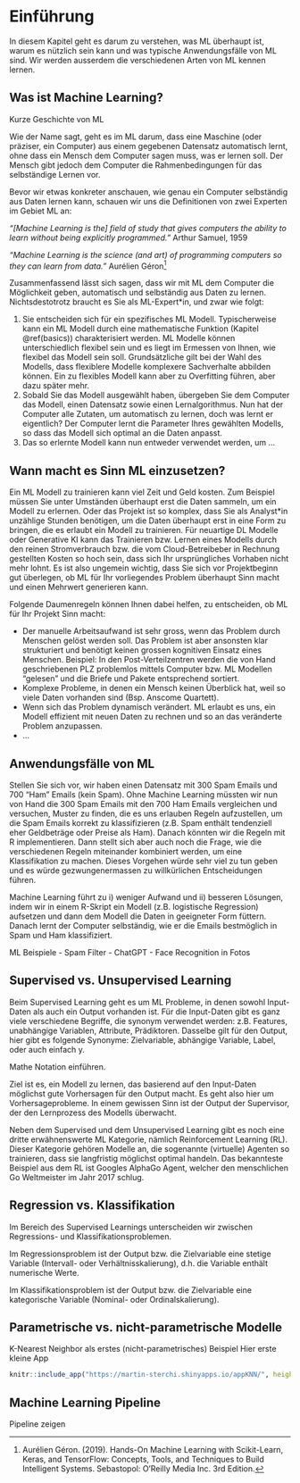 # Einführung {#intro}

In diesem Kapitel geht es darum zu verstehen, was ML überhaupt ist, warum es nützlich sein kann und was typische Anwendungsfälle von ML sind. Wir werden ausserdem die verschiedenen Arten von ML kennen lernen.

## Was ist Machine Learning?

Kurze Geschichte von ML

Wie der Name sagt, geht es im ML darum, dass eine Maschine (oder präziser, ein Computer) aus einem gegebenen Datensatz automatisch lernt, ohne dass ein Mensch dem Computer sagen muss, was er lernen soll. Der Mensch gibt jedoch dem Computer die Rahmenbedingungen für das selbständige Lernen vor. 

Bevor wir etwas konkreter anschauen, wie genau ein Computer selbständig aus Daten lernen kann, schauen wir uns die Definitionen von zwei Experten im Gebiet ML an:

*"[Machine Learning is the] field of study that gives computers the ability to learn without being explicitly programmed."* Arthur Samuel, 1959

*"Machine Learning is the science (and art) of programming computers so they can learn from data."* Aurélien Géron^[Aurélien Géron. (2019). Hands-On Machine Learning with Scikit-Learn, Keras, and TensorFlow: Concepts, Tools, and Techniques to Build Intelligent Systems. Sebastopol: O’Reilly Media Inc. 3rd Edition.]

Zusammenfassend lässt sich sagen, dass wir mit ML dem Computer die Möglichkeit geben, automatisch und selbständig aus Daten zu lernen. Nichtsdestotrotz braucht es Sie als ML-Expert*in, und zwar wie folgt:

1. Sie entscheiden sich für ein spezifisches ML Modell. Typischerweise kann ein ML Modell durch eine mathematische Funktion (Kapitel \@ref(basics)) charakterisiert werden. ML Modelle können unterschiedlich flexibel sein und es liegt im Ermessen von Ihnen, wie flexibel das Modell sein soll. Grundsätzliche gilt bei der Wahl des Modells, dass flexiblere Modelle komplexere Sachverhalte abbilden können. Ein zu flexibles Modell kann aber zu Overfitting führen, aber dazu später mehr.
2. Sobald Sie das Modell ausgewählt haben, übergeben Sie dem Computer das Modell, einen Datensatz sowie einen Lernalgorithmus. Nun hat der Computer alle Zutaten, um automatisch zu lernen, doch was lernt er eigentlich? Der Computer lernt die Parameter Ihres gewählten Modells, so dass das Modell sich optimal an die Daten anpasst.
3. Das so erlernte Modell kann nun entweder verwendet werden, um ...

## Wann macht es Sinn ML einzusetzen?

Ein ML Modell zu trainieren kann viel Zeit und Geld kosten. Zum Beispiel müssen Sie unter Umständen überhaupt erst die Daten sammeln, um ein Modell zu erlernen. Oder das Projekt ist so komplex, dass Sie als Analyst*in unzählige Stunden benötigen, um die Daten überhaupt erst in eine Form zu bringen, die es erlaubt ein Modell zu trainieren. Für neuartige DL Modelle oder Generative KI kann das Trainieren bzw. Lernen eines Modells durch den reinen Stromverbrauch bzw. die vom Cloud-Betreibeber in Rechnung gestellten Kosten so hoch sein, dass sich Ihr ursprüngliches Vorhaben nicht mehr lohnt.  Es ist also ungemein wichtig, dass Sie sich vor Projektbeginn gut überlegen, ob ML für Ihr vorliegendes Problem überhaupt Sinn macht und einen Mehrwert generieren kann. 

Folgende Daumenregeln können Ihnen dabei helfen, zu entscheiden, ob ML für Ihr Projekt Sinn macht:

* Der manuelle Arbeitsaufwand ist sehr gross, wenn das Problem durch Menschen gelöst werden soll. Das Problem ist aber ansonsten klar strukturiert und benötigt keinen grossen kognitiven Einsatz eines Menschen. Beispiel: In den Post-Verteilzentren werden die von Hand geschriebenen PLZ problemlos mittels Computer bzw. ML Modellen “gelesen” und die Briefe und Pakete entsprechend sortiert.
* Komplexe Probleme, in denen ein Mensch keinen Überblick hat, weil so viele Daten vorhanden sind (Bsp. Anscome Quartett).
* Wenn sich das Problem dynamisch verändert. ML erlaubt es uns, ein Modell effizient mit neuen Daten zu rechnen und so an das veränderte Problem anzupassen.
* ...

## Anwendungsfälle von ML

Stellen Sie sich vor, wir haben einen Datensatz mit 300 Spam Emails und 700 “Ham” Emails (kein Spam). Ohne Machine Learning müssten wir nun von Hand die 300 Spam Emails mit den 700 Ham Emails vergleichen und versuchen, Muster zu finden, die es uns erlauben Regeln aufzustellen, um die Spam Emails korrekt zu klassifizieren (z.B. Spam enthält tendenziell eher Geldbeträge oder Preise als Ham). Danach könnten wir die Regeln mit R implementieren. Dann stellt sich aber auch noch die Frage, wie die verschiedenen Regeln miteinander kombiniert werden, um eine Klassifikation zu machen. Dieses Vorgehen würde sehr viel zu tun geben und es würde gezwungenermassen zu willkürlichen Entscheidungen führen.

Machine Learning führt zu i) weniger Aufwand und ii) besseren Lösungen, indem wir in einem R-Skript ein Modell (z.B. logistische Regression) aufsetzen und dann dem Modell die Daten in geeigneter Form füttern. Danach lernt der Computer selbständig, wie er die Emails bestmöglich in Spam und Ham klassifiziert.

ML Beispiele
- Spam Filter
- ChatGPT
- Face Recognition in Fotos


## Supervised vs. Unsupervised Learning

Beim Supervised Learning geht es um ML Probleme, in denen sowohl Input-Daten als auch ein Output vorhanden ist. Für die Input-Daten gibt es ganz viele verschiedene Begriffe, die synonym verwendet werden: z.B. Features, unabhängige Variablen, Attribute, Prädiktoren. Dasselbe gilt für den Output, hier gibt es folgende Synonyme: Zielvariable, abhängige Variable, Label, oder auch einfach y.

Mathe Notation einführen.

Ziel ist es, ein Modell zu lernen, das basierend auf den Input-Daten möglichst gute Vorhersagen für den Output macht. Es geht also hier um Vorhersageprobleme. In einem gewissen Sinn ist der Output der Supervisor, der den Lernprozess des Modells überwacht.

Neben dem Supervised und dem Unsupervised Learning gibt es noch eine dritte erwähnenswerte ML Kategorie, nämlich Reinforcement Learning (RL). Dieser Kategorie gehören Modelle an, die sogenannte (virtuelle) Agenten so trainieren, dass sie langfristig möglichst optimal handeln. Das bekannteste Beispiel aus dem RL ist Googles AlphaGo Agent, welcher den menschlichen Go Weltmeister im Jahr 2017 schlug.

## Regression vs. Klassifikation

Im Bereich des Supervised Learnings unterscheiden wir zwischen Regressions- und Klassifikationsproblemen.

Im Regressionsproblem ist der Output bzw. die Zielvariable eine stetige Variable (Intervall- oder Verhältnisskalierung), d.h. die Variable enthält numerische Werte.

Im Klassifikationsproblem ist der Output bzw. die Zielvariable eine kategorische Variable (Nominal- oder Ordinalskalierung).

## Parametrische vs. nicht-parametrische Modelle

K-Nearest Neighbor als erstes (nicht-parametrisches) Beispiel
Hier erste kleine App

```r
knitr::include_app("https://martin-sterchi.shinyapps.io/appKNN/", height = "600px")
```


## Machine Learning Pipeline

Pipeline zeigen


